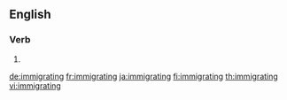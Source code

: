==English==

===Verb===
{{head|en|present participle}}

# {{present participle of|immigrate|lang=en}}

[[de:immigrating]]
[[fr:immigrating]]
[[ja:immigrating]]
[[fi:immigrating]]
[[th:immigrating]]
[[vi:immigrating]]